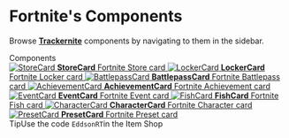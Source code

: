 
<Meta title='Introduction' />

<style>{`
  .subheading {
    --mediumdark: '#999999';
    font-weight: 900;
    font-size: 13px;
    color: #999;
    letter-spacing: 6px;
    line-height: 24px;
    text-transform: uppercase;
    margin-bottom: 12px;
    margin-top: 40px;
  }

  .link-list {
    display: grid;
    grid-template-columns: 1fr;
    grid-template-rows: 1fr 1fr;
    row-gap: 10px;
  }

  @media (min-width: 620px) {
    .link-list {
      row-gap: 20px;
      column-gap: 20px;
      grid-template-columns: 1fr 1fr;
    }
  }

  @media all and (-ms-high-contrast:none) {
  .link-list {
      display: -ms-grid;
      -ms-grid-columns: 1fr 1fr;
      -ms-grid-rows: 1fr 1fr;
    }
  }

  .link-item {
    display: block;
    padding: 20px 30px 20px 15px;
    border: 1px solid #00000010;
    border-radius: 5px;
    transition: background 150ms ease-out, border 150ms ease-out, transform 150ms ease-out;
    color: #333333;
    display: flex;
    align-items: flex-start;
  }

  .link-item:hover {
    border-color: #1EA7FD50;
    transform: translate3d(0, -3px, 0);
    box-shadow: rgba(0, 0, 0, 0.08) 0 3px 10px 0;
  }

  .link-item:active {
    border-color: #1EA7FD;
    transform: translate3d(0, 0, 0);
  }

  .link-item strong {
    font-weight: 700;
    display: block;
    margin-bottom: 2px;
  }
  
  .link-item img {
    height: 40px;
    width: 40px;
    margin-right: 15px;
    flex: none;
  }

  .link-item span {
    font-size: 14px;
    line-height: 20px;
  }

  .tip {
    display: inline-block;
    border-radius: 1em;
    font-size: 11px;
    line-height: 12px;
    font-weight: 700;
    background: #E7FDD8;
    color: #66BF3C;
    padding: 4px 12px;
    margin-right: 10px;
    vertical-align: top;
  }

  .tip-wrapper {
    font-size: 13px;
    line-height: 20px;
    margin-top: 40px;
    margin-bottom: 40px;
  }

  .tip-wrapper code {
    font-size: 12px;
    display: inline-block;
  }

  
`}</style>

# Fortnite's Components

Browse [**Trackernite**](https://Trackernite.com) components by navigating to them in the sidebar.

<div className='subheading'>Components</div>

<div className='link-list'>
  <a className='link-item' href='?path=/story/example-storecard--medium'>
    <img src={Repo} alt='StoreCard' />
    <span>
      <strong>StoreCard</strong>
      Fortnite Store card
    </span>
  </a>
  <a className='link-item' href='?path=/story/example-lockercard--medium'>
    <img src={StackAlt} alt='LockerCard' />
    <span>
      <strong>LockerCard</strong>
      Fortnite Locker card
    </span>
  </a>
  <a className='link-item' href='?path=/story/example-battlepasscard--medium'>
    <img src={Colors} alt='BattlepassCard' />
    <span>
      <strong>BattlepassCard</strong>
      Fortnite Battlepass card
    </span>
  </a>
  <a className='link-item' href='?path=/story/example-AchievementCard--example'>
    <img src={Flow} alt='AchievementCard' />
    <span>
      <strong>AchievementCard</strong>
      Fortnite Achievement card
    </span>
  </a>
  <a className='link-item' href='?path=/story/example-EventCard--dream-hack'>
    <img src={Plugin} alt='EventCard' />
    <span>
      <strong>EventCard</strong>
      Fortnite Event card
    </span>
  </a>
  <a className='link-item' href='?path=/story/example-FishCard--simple'>
    <img src={Direction} alt='FishCard' />
    <span>
      <strong>FishCard</strong>
      Fortnite Fish card
    </span>
  </a>
  <a className='link-item' href='?path=/story/example-CharacterCard--featured'>
    <img src={Comments} alt='CharacterCard' />
    <span>
      <strong>CharacterCard</strong>
      Fortnite Character card
    </span>
  </a>
  <a className='link-item' href='?path=/story/example-PresetCard--example'>
    <img src={Code} alt='PresetCard' />
    <span>
      <strong>PresetCard</strong>
      Fortnite Preset card
    </span>
  </a>
</div>

<div className='tip-wrapper'>
  <span className='tip'>Tip</span>Use the code <code>EddsonRT</code>in the Item
  Shop
</div>
